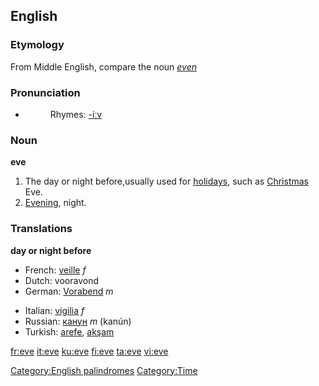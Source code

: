 {{see|Eve}}

==English==
[[Category:English palindromes]]

===Etymology===
From Middle English, compare the noun ''[[even]]''

===Pronunciation===
*{{audio|en-us-eve.ogg|Audio (US)}}
*:Rhymes: [[Rhymes:English:-iːv|-iːv]]

===Noun===
'''eve'''
#The day or night before,usually used for [[holiday]]s, such as [[Christmas]] Eve.
#[[Evening]], night.

===Translations===

'''day or night before'''
{{top}}
*French: [[veille]] ''f''
*Dutch: vooravond
*German: [[Vorabend]] ''m''
{{mid}}
*Italian: [[vigilia]] ''f''
*Russian: [[канун]] ''m'' (kanún)
*Turkish: [[arefe]], [[akşam]]
{{bottom}}

[[Category:Time]]

[[fr:eve]]
[[it:eve]]
[[ku:eve]]
[[fi:eve]]
[[ta:eve]]
[[vi:eve]]
